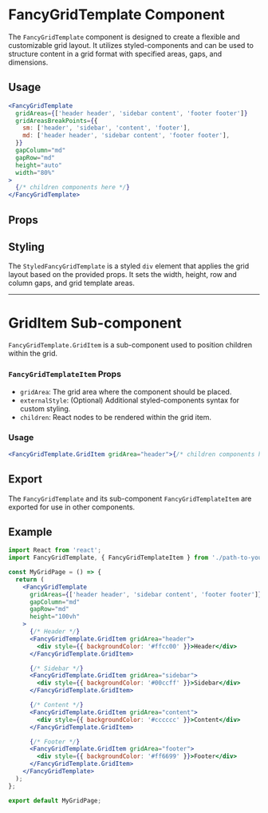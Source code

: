 

<Meta of={FancyGridTemplateStories} title="components/templates/FancyGridTemplate" />

# FancyGridTemplate Component

The `FancyGridTemplate` component is designed to create a flexible and customizable grid layout. It utilizes styled-components and can be used to structure content in a grid format with specified areas, gaps, and dimensions.

## Usage

```jsx
<FancyGridTemplate
  gridAreas={['header header', 'sidebar content', 'footer footer']}
  gridAreasBreakPoints={{
    sm: ['header', 'sidebar', 'content', 'footer'],
    md: ['header header', 'sidebar content', 'footer footer'],
  }}
  gapColumn="md"
  gapRow="md"
  height="auto"
  width="80%"
>
  {/* children components here */}
</FancyGridTemplate>
```

## Props

<Controls />

## Styling

The `StyledFancyGridTemplate` is a styled `div` element that applies the grid layout based on the provided props. It sets the width, height, row and column gaps, and grid template areas.

---

# GridItem Sub-component

`FancyGridTemplate.GridItem` is a sub-component used to position children within the grid.

### `FancyGridTemplateItem` Props

- `gridArea`: The grid area where the component should be placed.
- `externalStyle`: (Optional) Additional styled-components syntax for custom styling.
- `children`: React nodes to be rendered within the grid item.

### Usage

```jsx
<FancyGridTemplate.GridItem gridArea="header">{/* children components here */}</FancyGridTemplate.GridItem>
```

## Export

The `FancyGridTemplate` and its sub-component `FancyGridTemplateItem` are exported for use in other components.

## Example

```jsx
import React from 'react';
import FancyGridTemplate, { FancyGridTemplateItem } from './path-to-your-component';

const MyGridPage = () => {
  return (
    <FancyGridTemplate
      gridAreas={['header header', 'sidebar content', 'footer footer']}
      gapColumn="md"
      gapRow="md"
      height="100vh"
    >
      {/* Header */}
      <FancyGridTemplate.GridItem gridArea="header">
        <div style={{ backgroundColor: '#ffcc00' }}>Header</div>
      </FancyGridTemplate.GridItem>

      {/* Sidebar */}
      <FancyGridTemplate.GridItem gridArea="sidebar">
        <div style={{ backgroundColor: '#00ccff' }}>Sidebar</div>
      </FancyGridTemplate.GridItem>

      {/* Content */}
      <FancyGridTemplate.GridItem gridArea="content">
        <div style={{ backgroundColor: '#cccccc' }}>Content</div>
      </FancyGridTemplate.GridItem>

      {/* Footer */}
      <FancyGridTemplate.GridItem gridArea="footer">
        <div style={{ backgroundColor: '#ff6699' }}>Footer</div>
      </FancyGridTemplate.GridItem>
    </FancyGridTemplate>
  );
};

export default MyGridPage;
```
